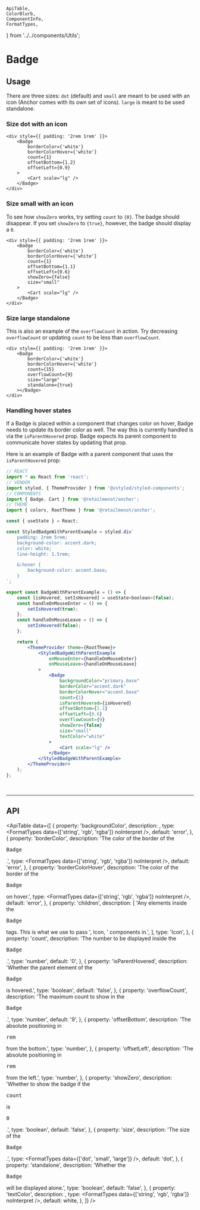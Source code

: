    ApiTable,
    ColorBlurb,
    ComponentInfo,
    FormatTypes,
} from '../../components/Utils';

# Badge

<ComponentInfo title="Badge" />

## Usage

There are three sizes: `dot` (default) and `small` are meant to be used with an icon (Anchor comes with <Link to="/components/icon">its own set of icons</Link>). `large` is meant to be used standalone.

### Size dot with an icon
```tsx live
<div style={{ padding: '2rem 1rem' }}>
    <Badge
        borderColor={'white'}
        borderColorHover={'white'}
        count={1}
        offsetBottom={1.2}
        offsetLeft={0.9}
    >
        <Cart scale="lg" />
    </Badge>
</div>
```

### Size small with an icon

To see how `showZero` works, try setting `count` to `{0}`. The badge should disappear. If you set `showZero` to `{true}`, however, the badge should display a `0`.


```tsx live
<div style={{ padding: '2rem 1rem' }}>
    <Badge
        borderColor={'white'}
        borderColorHover={'white'}
        count={1}
        offsetBottom={1.1}
        offsetLeft={0.6}
        showZero={false}
        size="small"
    >
        <Cart scale="lg" />
    </Badge>
</div>
```

### Size large standalone

This is also an example of the `overflowCount` in action. Try decreasing `overflowCount` or updating `count` to be less than `overflowCount`.

```tsx live
<div style={{ padding: '2rem 1rem' }}>
    <Badge
        borderColor={'white'}
        borderColorHover={'white'}
        count={15}
        overflowCount={9}
        size="large"
        standalone={true}
    ></Badge>
</div>
```

### Handling hover states

If a Badge is placed within a component that changes color on hover, Badge needs to update its border color as well. The way this is currently handled is via the `isParentHovered` prop. Badge expects its parent component to communicate hover states by updating that prop.

<BadgeWithParentExample />

Here is an example of Badge with a parent component that uses the `isParentHovered` prop:

```jsx hideTitle
// REACT
import * as React from 'react';
// VENDOR
import styled, { ThemeProvider } from '@xstyled/styled-components';
// COMPONENTS
import { Badge, Cart } from '@retailmenot/anchor';
// THEME
import { colors, RootTheme } from '@retailmenot/anchor';

const { useState } = React;

const StyledBadgeWithParentExample = styled.div`
    padding: 2rem 5rem;
    background-color: accent.dark;
    color: white;
    line-height: 1.5rem;

    &:hover {
        background-color: accent.base;
    }
`;

export const BadgeWithParentExample = () => {
    const [isHovered, setIsHovered] = useState<boolean>(false);
    const handleOnMouseEnter = () => {
        setIsHovered(true);
    };
    const handleOnMouseLeave = () => {
        setIsHovered(false);
    };

    return (
        <ThemeProvider theme={RootTheme}>
            <StyledBadgeWithParentExample
                onMouseEnter={handleOnMouseEnter}
                onMouseLeave={handleOnMouseLeave}
            >
                <Badge
                    backgroundColor="primary.base"
                    borderColor="accent.dark"
                    borderColorHover="accent.base"
                    count={1}
                    isParentHovered={isHovered}
                    offsetBottom={1.1}
                    offsetLeft={0.6}
                    overflowCount={9}
                    showZero={false}
                    size="small"
                    textColor="white"
                >
                    <Cart scale="lg" />
                </Badge>
            </StyledBadgeWithParentExample>
        </ThemeProvider>
    );
};
```

<br />

---

## API

<ApiTable data={[
    {
        property: 'backgroundColor',
        description: <ColorBlurb background label="Badge" />,
        type: <FormatTypes data={['string', 'rgb', 'rgba']} noInterpret />,
        default: 'error',
    },
    {
        property: 'borderColor',
        description: 'The color of the border of the <pre>Badge</pre>.',
        type: <FormatTypes data={['string', 'rgb', 'rgba']} noInterpret />,
        default: 'error',
    },
    {
        property: 'borderColorHover',
        description: 'The color of the border of the <pre>Badge</pre> on hover.',
        type: <FormatTypes data={['string', 'rgb', 'rgba']} noInterpret />,
        default: 'error',
    },
    {
        property: 'children',
        description: [
            'Any elements inside the <pre>Badge</pre> tags. This is what we use to pass ',
            <Link to="/components/icon">Icon</Link>,
            ' components in.',
        ],
        type: 'Icon',
    },
    {
        property: 'count',
        description: 'The number to be displayed inside the <pre>Badge</pre>.',
        type: 'number',
        default: '0',
    },
    {
        property: 'isParentHovered',
        description: 'Whether the parent element of the <pre>Badge</pre> is hovered.',
        type: 'boolean',
        default: 'false',
    },
    {
        property: 'overflowCount',
        description: 'The maximum count to show in the <pre>Badge</pre>.',
        type: 'number',
        default: '9',
    },
    {
        property: 'offsetBottom',
        description: 'The absolute positioning in <pre>rem</pre> from the bottom.',
        type: 'number',
    },
    {
        property: 'offsetLeft',
        description: 'The absolute positioning in <pre>rem</pre> from the left.',
        type: 'number',
    },
    {
        property: 'showZero',
        description: 'Whether to show the badge if the <pre>count</pre> is <pre>0</pre>.',
        type: 'boolean',
        default: 'false',
    },
    {
        property: 'size',
        description: 'The size of the <pre>Badge</pre>.',
        type: <FormatTypes data={['dot', 'small', 'large']} />,
        default: 'dot',
    },
    {
        property: 'standalone',
        description: 'Whether the <pre>Badge</pre> will be displayed alone.',
        type: 'boolean',
        default: 'false',
    },
    {
        property: 'textColor',
        description: <ColorBlurb defaultTheme label="count" />,
        type: <FormatTypes data={['string', 'rgb', 'rgba']} noInterpret />,
        default: <Link to="/theme/theme-provider#colors">white</Link>,
    },
]} />

